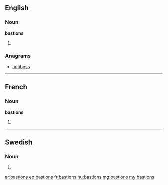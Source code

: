 ==English==

===Noun===
'''bastions'''

# {{plural of|bastion}}

===Anagrams===
* [[antiboss#English|antiboss]]

----

==French==

===Noun===
'''bastions''' {{m}}

# {{plural of|bastion|lang=fr}}

----

==Swedish==

===Noun===
{{infl|sv|noun form}}

# {{sv-noun-form-indef-gen|bastion}}

[[ar:bastions]]
[[eo:bastions]]
[[fr:bastions]]
[[hu:bastions]]
[[mg:bastions]]
[[my:bastions]]